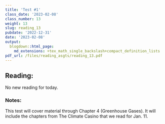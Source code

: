 ```yaml
---
title: 'Test #1'
class_date: '2023-02-08'
class_number: 13
weight: 13
slug: reading_13
pubdate: '2022-12-31'
date: '2023-02-08'
output:
  blogdown::html_page:
    md_extensions: +tex_math_single_backslash+compact_definition_lists
pdf_url: /files/reading_asgts/reading_13.pdf
---
```

## Reading:

No new reading for today.

### Notes:

This test will cover material through Chapter 4 (Greenhouse Gases). It will include the chapters from The Climate Casino that we read for 
Jan. 11.
